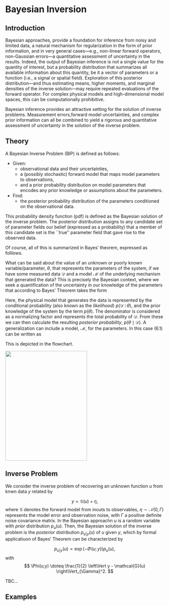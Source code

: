 # Bayesian Inversion

## Introduction

Bayesian approaches, provide a foundation for inference from noisy and limited data, a natural mechanism for regularization in the form of prior information, and in very general cases—e.g., non-linear forward operators, non-Gaussian errors—a quantitative assessment of uncertainty in the results. Indeed, the output of Bayesian inference is not a single value for the quantity of interest, but a probability distribution that summarizes all available information about this quantity, be it a vector of parameters or a function (i.e., a signal or spatial field). Exploration of this posterior distribution—and thus estimating means, higher moments, and marginal densities of the inverse solution—may require repeated evaluations of the forward operator. For complex physical models and high-dimensional model spaces, this can be computationally prohibitive. 

Bayesian inference provides an attractive setting for the solution of inverse problems. Measurement errors,forward model uncertainties, and complex prior information can all be combined to yield a rigorous and quantitative assessment of uncertainty in the solution of the inverse problem. 

## Theory

A Bayesian Inverse Problem (BIP) is defined as follows:

- Given: 
  - observational data and their uncertainties, 
  - a (possibly stochastic) forward model that maps model parameters to observations, 
  - and a prior probability distribution on model parameters that encodes any prior knowledge or assumptions about the parameters.
- Find:
  - the posterior probability distribution of the parameters conditioned on the observational data. 

This probability density function (pdf) is defined as the Bayesian
solution of the inverse problem. The posterior distribution assigns
to any candidate set of parameter fields our belief (expressed as
a probability) that a member of this candidate set is the ``true''
parameter field that gave rise to the observed data.

Of course, all of this is summarized in Bayes' theorem, expressed as folllows.

What can be said about the value of an unknown or poorly known variable/parameter,
$\theta,$ that represents the parameters of the system, if we have
some measured data $\mathcal{D}$ and a model $\mathcal{M}$ of the
underlying mechanism that generated the data? This is precisely the
Bayesian context, where we seek a quantification of the uncertainty
in our knowledge of the parameters that according to Bayes' Theorem 
takes the form

\begin{equation}\label{eq:Bayes-2}
p(\theta\mid\mathcal{D})=\frac{p(\mathcal{D}\mid\theta)p(\theta)}{p(\mathcal{D})}=\frac{p(\mathcal{D}\mid\theta)p(\theta)}{\int_{\theta}p(\mathcal{D}\mid\theta)p(\theta)}.
\end{equation}

Here, the physical model that generates the data is represented by the conditional probability
(also known as the _likelihood_) $p(\mathcal{D}\mid\theta),$
and the prior knowledge of the system by the term $p(\theta).$ The
denominator is considered as a normalizing factor and represents the
total probability of $\mathcal{D}.$ From these we can then calculate
the resulting _posterior probability_, $p(\theta\mid\mathcal{D}).$  A generalization can include a model, $\mathcal{M},$ for the parameters. In this case (6.1) can be written as

\begin{equation}\label{eq:Bayes-3}
	p(\theta\mid\mathcal{D},\mathcal{M})=\frac{p(\mathcal{D}\mid\theta,\mathcal{M})p(\theta\mid \mathcal{M})}{p(\mathcal{D}\mid \mathcal{M})}.
\end{equation}

This is depicted in the flowchart.

<img src="./Bayes-flowchart.png" width="259" height="346" />


## Inverse Problem

We consider the inverse problem of recovering an unknown function $u$ from knwn data $y$ related by

$$
 y = \mathcal{G}(u) + \eta,
$$
where $\mathcal{G}$ denotes the forward model from inouts to observables, $\eta \sim \mathcal{N}(0, \Gamma)$ represents the model error and observation noise, with $\Gamma$ a positive definite noise covariance matrix. In the Bayesian approachn $u$ is a random variable with _prior_ distribution $p_u(u).$ Then, the Bayesian solution of the inverse problem is the _posterior_ distribution $p_{u\vert y}(u)$ of $u$ given $y,$ which by formal applicatiuon of Bayes' Theorem can be characterized by

$$
  p_{u\vert y}(u) \propto \exp \left(  -\Phi(u;y) \right) p_u (u),
$$
with
$$
  \Phi(u;y) \doteq \frac{1}{2} \left\Vert y - \mathcal{G}(u) \right\Vert_{\Gamma}^2.
$$

TBC...


## Examples

